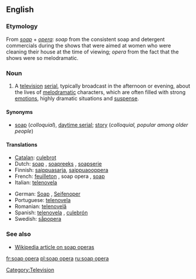 ==English==

===Etymology===
From ''[[soap]]'' + ''[[opera]]'': ''soap'' from the consistent soap and detergent commercials during the shows that were aimed at women who were cleaning their house at the time of viewing; ''opera'' from the fact that the shows were so melodramatic.

===Noun===
{{en-noun|sg=[[soap]] [[opera]]}}

#A [[television]] [[serial]], typically broadcast in the afternoon or evening, about the lives of [[melodramatic]] characters, which are often filled with strong [[emotion]]s, highly dramatic situations and [[suspense]].

====Synonyms====
*[[soap]] (''colloquial''), [[daytime serial]]; [[story]] (''colloquial, popular among older people'')

====Translations====
{{top}}
*[[Catalan]]: [[culebrot]] {{m}}
*Dutch: [[soap#Dutch|soap]] {{f}}, [[soapreeks]] '' '', [[soapserie]] '' ''
*Finnish: [[saippuasarja]], [[saippuaooppera]]
*French: [[feuilleton]] {{m}}, soap opera {{m}}, [[soap#French|soap]] {{m}}
*Italian: [[telenovela]] {{f}}
{{mid}}
*German: [[soap#German|Soap]] {{f}}, [[Seifenoper]] {{f}}
*Portuguese: [[telenovela]] {{f}}
*Romanian: [[telenovelă]] {{f}}
*Spanish: [[telenovela]] {{f}}, [[culebrón]] {{m}}
*Swedish: [[såpopera]] {{c}}
{{bottom}}

===See also===
*[[w:soap_opera|Wikipedia article on soap operas]]

[[Category:Television]]

[[fr:soap opera]]
[[pl:soap opera]]
[[ru:soap opera]]